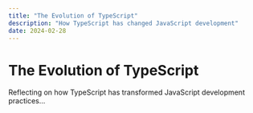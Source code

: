 ```yaml
---
title: "The Evolution of TypeScript"
description: "How TypeScript has changed JavaScript development"
date: 2024-02-28
---
```


# The Evolution of TypeScript

Reflecting on how TypeScript has transformed JavaScript development practices...
